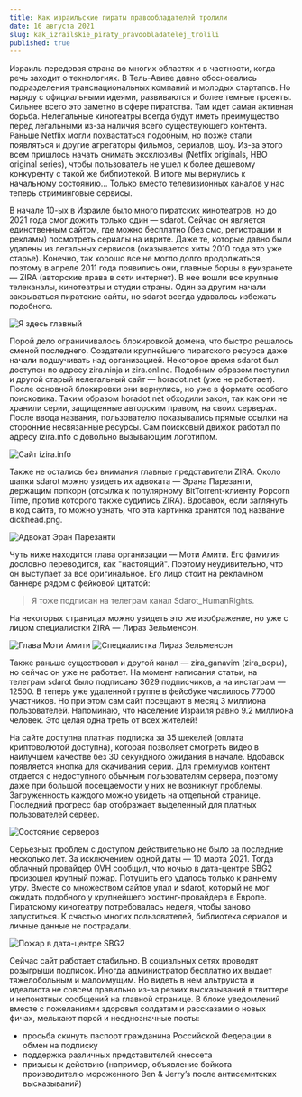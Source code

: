 ```yaml
---
title: Как израильские пираты правообладателей тролили
date: 16 августа 2021
slug: kak_izrailskie_piraty_pravoobladatelej_trolili
published: true
---
```


Израиль передовая страна во многих областях и в частности, когда речь заходит о технологиях. В Тель-Авиве давно обосновались подразделения транснациональных
компаний и молодых стартапов. Но наряду с официальными идеями, развиваются и более темные проекты. Сильнее всего это
заметно в сфере пиратства. Там идет самая активная борьба. Нелегальные кинотеатры всегда будут иметь преимущество перед легальными из-за
наличия всего существующего контента. Раньше Netflix могли похвастаться подобным, но позже стали появляться и другие агрегаторы
фильмов, сериалов, шоу. Из-за этого всем пришлось начать снимать эксклюзивы (Netflix originals, HBO original series),
чтобы пользователь не ушел к более дешевому конкуренту с такой же библиотекой. В итоге мы вернулись к начальному состоянию... Только вместо
телевизионных каналов у нас теперь стриминговые сервисы.

В начале 10-ых в Израиле было много пиратских кинотеатров, но до 2021 года смог дожить только один — sdarot. Сейчас он является единственным
сайтом, где можно бесплатно (без смс, регистрации и рекламы) посмотреть сериалы на иврите. Даже те, которые давно были удалены
из легальных сервисов (оказывается хиты 2010 года это уже старье). Конечно, так хорошо все не могло долго продолжаться, поэтому в апреле 2011 года появились они, главные борцы
в ~~ру~~изранете — ZIRA (авторские права в сети интернет). В нее вошли все крупные телеканалы, кинотеатры и студии страны. Один за другим
начали закрываться пиратские сайты, но sdarot всегда удавалось избежать подобного.

![Я здесь главный](./zira.jpg)

Порой дело ограничивалось блокировкой домена, что быстро решалось сменой последнего. Создатели крупнейшего пиратского
ресурса даже начали подшучивать над организацией. Некоторое время sdarot был доступен по адресу
zira.ninja и zira.online. Подобным образом поступил и другой старый нелегальный сайт — horadot.net (уже не работает). После основной блокировки
они вернулись, но уже в формате особого поисковика. Таким образом horadot.net обходили закон, так как они не хранили серии, защищенные
авторским правом, на своих серверах. После ввода названия, пользователю показывались прямые ссылки на сторонние несвязанные ресурсы.
Сам поисковый движок работал по адресу izira.info с довольно вызывающим логотипом.

![Сайт izira.info](./izira_cutted.jpg)

Также не остались без внимания главные представители ZIRA. Около шапки sdarot можно увидеть их адвоката — Эрана Парезанти, держащим попкорн (отсылка
к популярному BitTorrent-клиенту Popcorn Time, против которого также судились ZIRA). Вдобавок, если заглянуть в код сайта, то можно узнать,
что эта картинка хранится под название dickhead.png.

![Адвокат Эран Парезанти](./eranParezanti.png)

Чуть ниже находится глава организации — Моти Амити. Его фамилия дословно переводится, как "настоящий". Поэтому неудивительно, что
он выступает за все оригинальное. Его лицо стоит на рекламном баннере рядом с фейковой цитатой:

> Я тоже подписан на телеграм канал Sdarot_HumanRights.

На некоторых страницах можно увидеть это же изображение, но уже с лицом специалистки ZIRA — Лираз Зельменсон.

![Глава Моти Амити](./motiAmiti.png)
![Специалистка Лираз Зельменсон](./lirazZelmenson.png)

Также раньше существовал и другой канал — zira\_ganavim (zira\_воры), но сейчас он уже не работает. На момент
написания статьи, на телеграм sdarot было подписано 3629 подписчиков, а на инстаграм — 12500. В теперь уже удаленной группе в фейсбуке числилось
77000 участников. Но при этом сам сайт посещают в месяц 3 миллиона пользователей. Напоминаю, что население Израиля равно 9.2
миллиона человек. Это целая одна треть от всех жителей!

На сайте доступна платная подписка за 35 шекелей (оплата криптоволютой доступна), которая позволяет смотреть видео в наилучшем качестве без 30 секундного
ожидания в начале. Вдобавок появляется кнопка для скачивания серии. Для премиумов контент отдается с недоступного обычным пользователям сервера, поэтому
даже при большой посещаемости у них не возникнут проблемы. Загруженность каждого можно увидеть на отдельной странице. Последний прогресс бар
отображает выделенный для платных пользователей сервер.

![Состояние серверов](./servers.png)

Серьезных проблем с доступом действительно не было за последние несколько лет. За исключением одной даты — 10 марта 2021.
Тогда облачный провайдер OVH сообщил, что ночью в дата-центре SBG2 произошел крупный пожар. Потушить его удалось только к раннему утру.
Вместе со множеством сайтов упал и sdarot, который не мог ожидать подобного у крупнейшего хостинг-провайдера в Европе. Пиратскому кинотеатру
потребовалась неделя, чтобы заново запуститься. К счастью многих пользователей, библиотека сериалов и личные данные не пострадали.

![Пожар в дата-центре SBG2](./OVH.jpg)

Сейчас сайт работает стабильно. В социальных сетях проводят розыгрыши подписок. Иногда администратор бесплатно их выдает
тяжелобольным и малоимущим. Но видеть в нем альтруиста и идеалиста не совсем правильно из-за резких высказываний в твиттере и непонятных
сообщений на главной странице. В блоке уведомлений вместе с пожеланиями здоровья солдатам и рассказами о новых фичах, мелькают порой и
неоднозначные посты:

- просьба скинуть паспорт гражданина Российской Федерации в обмен на подписку
- поддержка различных представителей кнессета
- призывы к действию (например, объявление бойкота производителю мороженного Ben & Jerry’s после антисемитских высказываний)